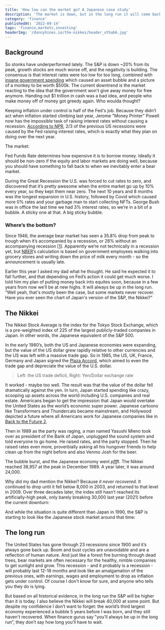 ```yaml
---
title: 'How low can the market go? A Japanese case study'
description: 'The market is down, but in the long run it will come back up, right?'
category: 'finance'
publishedAt: '2022-09-14'
tags: 'finance,markets,investing'
headerImg: '/dannyhines.io/the-nikkei/header_vthab6.jpg'
---
```


<CloudinaryImg
  mdx
  publicId='/dannyhines.io/the-nikkei/header_vthab6.jpg'
  alt='Header'
  width={5919}
  height={3946}
/>

## Background

So stonks have underperformed lately. The S&P is down ~20% from its peak, growth stocks are
much worse off, and the negativity is building. The consensus is that interest rates were
too low for too long, combined with
[insane government spending](https://fred.stlouisfed.org/series/M1SL) which caused an asset
bubble and a picture of a monkey to be worth $500k. The current downtrend is the market
reacting to the idea that the government won't give away money for free anymore. Handing out
$1 trillion in cash was a bad idea, and people who make money off of money got greedy again.
Who woulda thought?

Keeping inflation under control is half of the Fed's job. Because they didn’t act when
inflation started climbing last year, Jerome "Money Printer" Powell now has the impossible
task of raising interest rates without causing a recession.
[According to NPR](https://www.npr.org/2022/07/24/1112770581/inflation-recession-soft-landing-rates-jobs-fed),
2/3 of the previous US recessions were caused by the Fed raising interest rates, which is
exactly what they plan on doing over the next year.

The market:

<CloudinaryImg
  mdx
  publicId='/dannyhines.io/the-nikkei/i-can-go-lower_riockd.gif'
  alt='I can go lower meme'
  width={500}
  height={278}
/>

Fed Funds Rate determines how expensive it is to borrow money. Ideally it should be non-zero
if the equity and labor markets are doing well, because you should have something to fall
back to when we inevitably enter a bear market.

During the Great Recession the U.S. was forced to cut rates to zero, and discovered that
it’s pretty awesome when the entire market go up by 10% every year, so they kept them near
zero. The next 10 years and 8 months was the longest expansion in U.S. history, followed by
Covid which caused more 0% rates and your garbage man to start collecting NFTs. George Bush
was in office the last time we had 3% interest rates, so we’re in a bit of a bubble. A
sticky one at that. A big sticky bubble.

<CloudinaryImg
  mdx
  publicId='/dannyhines.io/the-nikkei/fed-funds-rate_ns6gj5.png'
  alt='Fed Funds rate since 1965'
  width={1167}
  height={436}
/>

### Where’s the bottom?

Since 1946, the average bear market has seen a 35.8% drop from peak to trough when it’s
accompanied by a recession, or 28% without an accompanying recession
[[1](https://www.wellsfargo.com/investment-institute/investment-strategy-report/)].
Apparently we’re not technically in a recession yet, but [NBER](https://www.nber.org/)’s
calculation is based on government employees walking into grocery stores and writing down
the price of milk every month - so the announcement is usually late.

Earlier this year I asked my dad what he thought. He said he expected it to fall further,
and that depending on Fed’s action it could get much worse. I told him my plan of putting
money back into equites soon, because in a few years from now we’ll be at new highs. It will
always be up in the long run. “Well yeah, that's mostly been the case, but some markets
never recover. Have you ever seen the chart of Japan's version of the S&P, the Nikkei?”

## **The Nikkei**

The Nikkei Stock Average is the index for the Tokyo Stock Exchange, which is a pre-weighted
index of 225 of the largest publicly-traded companies in Japan. In other words, the Japanese
equivalent of the S&P 500.

In the early 1980’s, both the US and Japanese economies were expanding, but the value of the
US dollar grew rapidly relative to other currencies and the US was left with a massive trade
gap. So in 1985, the US, UK, France, Germany and Japan signed the
[Plaza Accord](https://en.wikipedia.org/wiki/Plaza_Accord), which aimed to even the trade
gap and depreciate the value of the U.S. dollar.

<MdxRow>
  <MdxCol>
    <CloudinaryImg
      mdx
      publicId='/dannyhines.io/the-nikkei/us-japan-trade-gap_w7y8nb.png'
      alt='US Japan trade deficit'
      width={590}
      height={354}
    />
  </MdxCol>
  <MdxCol>
    <CloudinaryImg
      mdx
      publicId='/dannyhines.io/the-nikkei/us-yen_phnbv7.png'
      alt='US Yen exchange rate'
      width={590}
      height={354}
    />
  </MdxCol>
</MdxRow>

> Left: the US trade deficit, Right: Yen/Dollar exchange rate

It worked - maybe too well. The result was that the value of the dollar fell dramatically
against the yen. In turn, Japan started spending like crazy, scooping up assets across the
world including U.S. companies and real estate. Americans began to get the impression that
Japan would overtake the United States as the world’s economic super power. Japanese
cartoons like Transformers and Thundercats became mainstream, and Hollywood depicted a
future where all Americans work for Japanese companies like in
[Back to the Future 2](https://www.youtube.com/watch?v=UlEFqR4SaVA).

<CloudinaryImg
  mdx
  publicId='/dannyhines.io/the-nikkei/japan-buying-spree_tm6e5y.png'
  alt='Japan buying spree'
  width={1691}
  height={756}
/>

Then in 1989 as the party was raging, a man named Yasushi Mieno took over as president of
the Bank of Japan, unplugged the sound system and told everyone to go home. He raised rates,
and the party stopped. Then he raised rates even more, proverbially asking all his hungover
friends to help clean up from the night before and also Venmo Josh for the beer.

The bubble burst, and the Japanese economy went _pffft_. The Nikkei reached 38,957 at the
peak in December 1989. A year later, it was around 24,000.

Why did my dad mention the Nikkei? Because _it never recovered_. It continued to drop until
it fell below 8,000 in 2003, and returned to that level in 2009. Over three decades later,
the index still hasn’t reached its artificially-high peak, only barely breaking 30,000 last
year (2021) before the current downturn:

<CloudinaryImg
  mdx
  publicId='/dannyhines.io/the-nikkei/nikkei_cpmbae.png'
  alt='The Nikkei 225 since 1970'
  width={700}
  height={400}
/>

And while the situation is quite different than Japan in 1990, the S&P is starting to look
like the Japanese stock market around that time:

<CloudinaryImg
  mdx
  publicId='/dannyhines.io/the-nikkei/sp-500-historical_wjvgnu.png'
  alt='S&P 500 since 1928'
  width={888}
  height={560}
/>

## The long run

The United States has gone through 23 recessions since 1900 and it’s always gone back up.
Boom and bust cycles are unavoidable and are a reflection of human nature. And just like a
forest fire burning through dead trees, bear markets are often necessary for the healthy,
nimble companies to get sunlight and grow. This recession - and it probably is a recession -
will probably last 12-18 months and look like an amalgamation of the previous ones, with
earnings, wages and employment to drop as inflation gets under control. Of course I don't
know for sure, and anyone who tells you they do is lying.

But based on all historical evidence, in the long run the S&P will be higher than it is
today. I also believe the Nikkei will break 40,000 at some point. But despite my confidence
I don’t want to forget: the world’s third largest economy experienced a bubble 5 years
before I was born, and they still haven't recovered. When finance gurus say "you'll always
be up in the long run”, they don’t say how long you’ll have to wait.
